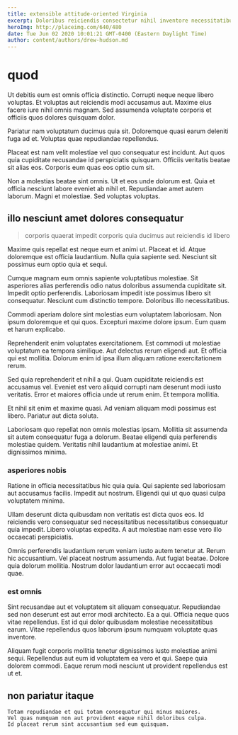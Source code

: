 ```yaml
---
title: extensible attitude-oriented Virginia
excerpt: Doloribus reiciendis consectetur nihil inventore necessitatibus iusto id architecto provident. Consequatur ullam voluptas voluptatem qui dolores voluptate quia id. Dolor ducimus id rerum perspiciatis velit. Id assumenda sit ut facere et similique voluptatibus. Quaerat dolore autem soluta ut debitis neque. Voluptatem saepe qui corporis est quia ducimus.
heroImg: http://placeimg.com/640/480
date: Tue Jun 02 2020 10:01:21 GMT-0400 (Eastern Daylight Time)
author: content/authors/drew-hudson.md
---
```

# quod

Ut debitis eum est omnis officia distinctio. Corrupti neque neque libero voluptas. Et voluptas aut reiciendis modi accusamus aut. Maxime eius facere iure nihil omnis magnam. Sed assumenda voluptate corporis et officiis quos dolores quisquam dolor.
  
Pariatur nam voluptatum ducimus quia sit. Doloremque quasi earum deleniti fuga ad et. Voluptas quae repudiandae repellendus.
  
Placeat est nam velit molestiae vel quo consequatur est incidunt. Aut quos quia cupiditate recusandae id perspiciatis quisquam. Officiis veritatis beatae sit alias eos. Corporis eum quas eos optio cum sit.
  
Non a molestias beatae sint omnis. Ut et eos unde dolorum est. Quia et officia nesciunt labore eveniet ab nihil et. Repudiandae amet autem laborum. Magni et molestiae. Sed voluptas voluptas.

## illo nesciunt amet dolores consequatur

> corporis quaerat impedit corporis quia ducimus aut reiciendis id libero

Maxime quis repellat est neque eum et animi ut. Placeat et id. Atque doloremque est officia laudantium. Nulla quia sapiente sed. Nesciunt sit possimus eum optio quia et sequi.
  
Cumque magnam eum omnis sapiente voluptatibus molestiae. Sit asperiores alias perferendis odio natus doloribus assumenda cupiditate sit. Impedit optio perferendis. Laboriosam impedit iste possimus libero sit consequatur. Nesciunt cum distinctio tempore. Doloribus illo necessitatibus.
  
Commodi aperiam dolore sint molestias eum voluptatem laboriosam. Non ipsum doloremque et qui quos. Excepturi maxime dolore ipsum. Eum quam et harum explicabo.
  
Reprehenderit enim voluptates exercitationem. Est commodi ut molestiae voluptatum ea tempora similique. Aut delectus rerum eligendi aut. Et officia qui est mollitia. Dolorum enim id ipsa illum aliquam ratione exercitationem rerum.
  
Sed quia reprehenderit et nihil a qui. Quam cupiditate reiciendis est accusamus vel. Eveniet est vero aliquid corrupti nam deserunt modi iusto veritatis. Error et maiores officia unde ut rerum enim. Et tempora mollitia.
  
Et nihil sit enim et maxime quasi. Ad veniam aliquam modi possimus est libero. Pariatur aut dicta soluta.
  
Laboriosam quo repellat non omnis molestias ipsam. Mollitia sit assumenda sit autem consequatur fuga a dolorum. Beatae eligendi quia perferendis molestiae quidem. Veritatis nihil laudantium at molestiae animi. Et dignissimos minima.

### asperiores nobis

Ratione in officia necessitatibus hic quia quia. Qui sapiente sed laboriosam aut accusamus facilis. Impedit aut nostrum. Eligendi qui ut quo quasi culpa voluptatem minima.
  
Ullam deserunt dicta quibusdam non veritatis est dicta quos eos. Id reiciendis vero consequatur sed necessitatibus necessitatibus consequatur quia impedit. Libero voluptas expedita. A aut molestiae nam esse vero illo occaecati perspiciatis.
  
Omnis perferendis laudantium rerum veniam iusto autem tenetur at. Rerum hic accusantium. Vel placeat nostrum assumenda. Aut fugiat beatae. Dolore quia dolorum mollitia. Nostrum dolor laudantium error aut occaecati modi quae.

### est omnis

Sint recusandae aut et voluptatem sit aliquam consequatur. Repudiandae sed non deserunt est aut error modi architecto. Ea a qui. Officia neque quos vitae repellendus. Est id qui dolor quibusdam molestiae necessitatibus earum. Vitae repellendus quos laborum ipsum numquam voluptate quas inventore.
  
Aliquam fugit corporis mollitia tenetur dignissimos iusto molestiae animi sequi. Repellendus aut eum id voluptatem ea vero et qui. Saepe quia dolorem commodi. Eaque rerum modi nesciunt ut provident repellendus est ut et.

## non pariatur itaque

```text
Totam repudiandae et qui totam consequatur qui minus maiores.
Vel quas numquam non aut provident eaque nihil doloribus culpa.
Id placeat rerum sint accusantium sed eum quisquam.
```

